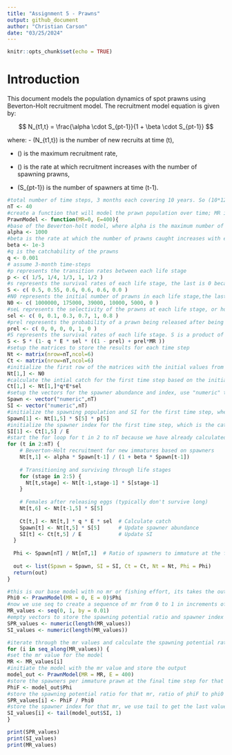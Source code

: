 ```yaml
---
title: "Assignment 5 - Prawns"
output: github_document
author: "Christian Carson"
date: "03/25/2024"
---
```


```r
knitr::opts_chunk$set(echo = TRUE)
```
# Introduction

This document models the population dynamics of spot prawns using Beverton-Holt recruitment model. The recruitment model equation is given by:

$$
N_{t1,t} = \frac{\alpha \cdot S_{pt-1}}{1 + \beta \cdot S_{pt-1}}
$$

where:
- \(N_{t1,t}\) is the number of new recruits at time \(t\),

- \(\alpha\) is the maximum recruitment rate,

- \(\beta\) is the rate at which recruitment increases with the number of spawning prawns,

- \(S_{pt-1}\) is the number of spawners at time \(t-1\).


```r
#total number of time steps, 3 months each covering 10 years. So (10*12)/3 = 40
nT <- 40
#create a function that will model the prawn population over time; MR is the mortality rate due to release after being caught, E is the fishing effort in terms of traps deployed
PrawnModel <- function(MR=0, E=400){
#base of the Beverton-holt model, where alpha is the maximum number of prawns that can be caught
alpha <- 1000
#beta is the rate at which the number of prawns caught increases with effort
beta <- 1e-3
#q is the catchability of the prawns
q <- 0.001
# assume 3-month time-steps
#p represents the transition rates between each life stage
p <- c( 1/5, 1/4, 1/3, 1, 1/2 )
#s represents the survival rates of each life stage, the last is 0 because the female prawns die after spawning
S <- c( 0.5, 0.55, 0.6, 0.6, 0.6, 0.0 )
#N0 represents the initial number of prawns in each life stage,the last is 0 because the female prawns die after spawning
N0 <- c( 1000000, 175000, 39000, 10000, 5000, 0 )
#seL represents the selectivity of the prawns at each life stage, or how likely they are to be caught
sel <- c( 0, 0.1, 0.3, 0.7, 1, 0.8 )
#prel represents the probability of a prawn being released after being caught, which modifies the survival rates below
prel <- c( 0, 0, 0, 0, 1, 0 )
#S represents the survival rates of each life stage. S is a product of 1 minus the catchabiliy multiplied by the effort, the selectivity, 1 minues the probability of being released, and plus the probability of mortality due to release
S <- S * (1- q * E * sel * ((1 - prel) + prel*MR ))
#setup the matrices to store the results for each time step
Nt <- matrix(nrow=nT,ncol=6)
Ct <- matrix(nrow=nT,ncol=6)
#initialize the first row of the matrices with the initial values from N0
Nt[1,] <- N0
#calculate the intial catch for the first time step based on the initial number of prawns, the catchability, the effort, and the selectivity
Ct[1,] <- Nt[1,]*q*E*sel
#setup the vectors for the spawner abundance and index, use "numeric" to ensure they dont get converted to logical
Spawn <- vector("numeric",nT)
SI <- vector("numeric",nT)
#initialize the spawning population and SI for the first time step, where spawn is Nt for the 5th stage, multiplied by the survival rate for the 5th stage, and the probability of being caught for the 5th stage
Spawn[1] <- Nt[1,5] * S[5] * p[5]
#initialize the spawner index for the first time step, which is the catch for the 5th stage divided by the effort (constant at 400)
SI[1] <- Ct[1,5] / E
#start the for loop for t in 2 to nT because we have already calculated the first time step, nT will go to 40 for the 3 month time steps
for (t in 2:nT) {
    # Beverton-Holt recruitment for new immatures based on spawners
    Nt[t,1] <- alpha * Spawn[t-1] / (1 + beta * Spawn[t-1])
    
    # Transitioning and surviving through life stages
    for (stage in 2:5) {
      Nt[t,stage] <- Nt[t-1,stage-1] * S[stage-1]
    }
    
    # Females after releasing eggs (typically don't survive long)
    Nt[t,6] <- Nt[t-1,5] * S[5]
    
    Ct[t,] <- Nt[t,] * q * E * sel  # Calculate catch
    Spawn[t] <- Nt[t,5] * S[5]      # Update spawner abundance
    SI[t] <- Ct[t,5] / E            # Update SI
  }
  
  Phi <- Spawn[nT] / Nt[nT,1]  # Ratio of spawners to immature at the final time step
  
  out <- list(Spawn = Spawn, SI = SI, Ct = Ct, Nt = Nt, Phi = Phi)
  return(out)
}

#this is our base model with no mr or fishing effort, its takes the output of the PrawnModel function and the spawners per immature prawn for each time step
Phi0 <- PrawnModel(MR = 0, E = 0)$Phi
#now we use seq to create a sequence of mr from 0 to 1 in increments of 0.01 to model the effect of mr
MR_values <- seq(0, 1, by = 0.01)
#empty vectors to store the spawning potential ratio and spawner index values for each mr
SPR_values <- numeric(length(MR_values))
SI_values <- numeric(length(MR_values))

#iterate through the mr values and calculate the spawning potential ratio and spawner index for each mr
for (i in seq_along(MR_values)) {
#set the mr value for the model
MR <- MR_values[i]
#initiate the model with the mr value and store the output
model_out <- PrawnModel(MR = MR, E = 400)
#store the spawners per immature prawn at the final time step for that mr
PhiF <- model_out$Phi
#store the spawning potential ratio for that mr, ratio of phiF to phi0
SPR_values[i] <- PhiF / Phi0
#store the spawner index for that mr, we use tail to get the last value in the vector
SI_values[i] <- tail(model_out$SI, 1)
}

print(SPR_values)
print(SI_values)
print(MR_values)

```